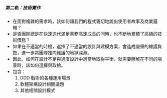 ##### 第二軌：技術實作

- 在面對複雜的需求時，該如何讓我們的程式親切地說出使用者故事及商業邏輯？
- 是否團隊總是在快速迭代滿足業務高速成長的同時，也不斷地累積了高額的技術債務？
- 如果在不適當的時機，選擇了不適當的設計與建模方案，會造成嚴重的維護負擔，進一步將團隊推向維護的地獄深淵。
- 因此，如何在設計不足與過度設計中適當地取得平衡，就需要瞭解在不同的場景時，該如何選擇與取捨。
- 包含：
  1. DDD 戰術的各種運用場景
  2. 軟體架構設計相關議題
  3. 其他相關設計模式
